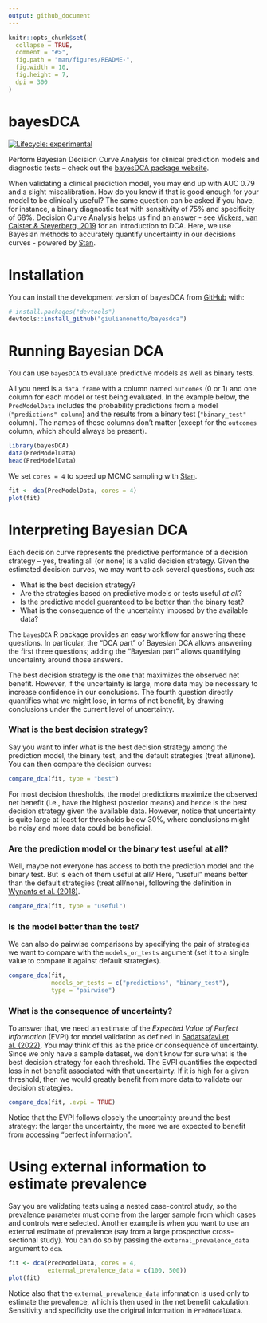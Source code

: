 ```yaml
---
output: github_document
---
```


<!-- README.md is generated from README.Rmd. Please edit that file -->

```r
knitr::opts_chunk$set(
  collapse = TRUE,
  comment = "#>",
  fig.path = "man/figures/README-",
  fig.width = 10,
  fig.height = 7,
  dpi = 300
)
```

# bayesDCA

<!-- badges: start -->
[![Lifecycle: experimental](https://img.shields.io/badge/lifecycle-experimental-orange.svg)](https://lifecycle.r-lib.org/articles/stages.html#experimental)
<!-- badges: end -->

Perform Bayesian Decision Curve Analysis for clinical prediction models and diagnostic tests -- check out the [bayesDCA package website](https://giulianonetto.github.io/bayesdca).

When validating a clinical prediction model, you may end up with AUC 0.79 and a slight miscalibration. How do you know if that is good enough for your model to be clinically useful? The same question can be asked if you have, for instance, a binary diagnostic test with sensitivity of 75% and specificity of 68%. Decision Curve Analysis helps us find an answer - see [Vickers, van Calster & Steyerberg, 2019](https://diagnprognres.biomedcentral.com/articles/10.1186/s41512-019-0064-7) for an introduction to DCA. Here, we use Bayesian methods to accurately quantify uncertainty in our decisions curves - powered by [Stan](https://mc-stan.org/).

# Installation

You can install the development version of bayesDCA from [GitHub](https://github.com/) with:

```r
# install.packages("devtools")
devtools::install_github("giulianonetto/bayesdca")
```

# Running Bayesian DCA

You can use `bayesDCA` to evaluate predictive models as well as binary tests.

All you need is a `data.frame` with a column named `outcomes` (0 or 1) and one column for each model or test being evaluated. In the example below, the `PredModelData` includes the probability predictions from a model (`"predictions" column`) and the results from a binary test (`"binary_test"` column). The names of these columns don't matter (except for the `outcomes` column, which should always be present).

```r
library(bayesDCA)
data(PredModelData)
head(PredModelData)
```

We set `cores = 4` to speed up MCMC sampling with [Stan](https://mc-stan.org/).

```r
fit <- dca(PredModelData, cores = 4)
plot(fit)
```

# Interpreting Bayesian DCA

Each decision curve represents the predictive performance of a decision strategy -- yes, treating all (or none) is a valid decision strategy. Given the estimated decision curves, we may want to ask several questions, such as:

* What is the best decision strategy?
* Are the strategies based on predictive models or tests useful *at all*?
* Is the predictive model guaranteed to be better than the binary test?
* What is the consequence of the uncertainty imposed by the available data?

The `bayesDCA` R package provides an easy workflow for answering these questions. 
In particular, the "DCA part" of Bayesian DCA allows answering the
first three questions; adding the "Bayesian part" allows quantifying uncertainty around those answers. 

The best decision strategy is the one that maximizes the observed net benefit. However, if
the uncertainty is large, more data may be necessary to increase confidence in our conclusions.
The fourth question directly quantifies what we might lose, in terms of net benefit,
by drawing conclusions under the current level of uncertainty.

### What is the best decision strategy?

Say you want to infer what is the best decision strategy among the prediction model, the binary test, and the default strategies (treat all/none). You can then compare the decision curves:

```r
compare_dca(fit, type = "best")
```

For most decision thresholds, the model predictions maximize the observed net benefit (i.e., have the highest posterior means) and hence is the best decision strategy given the available data. 
However, notice that uncertainty is quite large at least for thresholds
below 30%, where conclusions might be noisy and more data could be beneficial.

### Are the prediction model or the binary test useful at all?

Well, maybe not everyone has access to both the prediction model and the binary test. But is each of them useful at all? Here, "useful" means better than the default strategies (treat all/none), following the definition in [Wynants et al. (2018)](https://pubmed.ncbi.nlm.nih.gov/29575170/).

```r
compare_dca(fit, type = "useful")
```

### Is the model better than the test?

We can also do pairwise comparisons by specifying the pair of strategies we want to compare with the `models_or_tests` argument (set it to a single value to compare it against default strategies).

```r
compare_dca(fit, 
            models_or_tests = c("predictions", "binary_test"), 
            type = "pairwise")
```

### What is the consequence of uncertainty?

To answer that, we need an estimate of the *Expected Value of Perfect Information* (EVPI) for model validation as defined in [Sadatsafavi et al. (2022)](https://arxiv.org/abs/2208.03343). You may think of this as the price or consequence of uncertainty. Since we only have a sample dataset, we don't know for sure what is the best decision strategy for each threshold. The EVPI quantifies the expected loss in net benefit associated with that uncertainty. If it is high for a given threshold, then we would greatly benefit from more data to validate our decision strategies.

```r
compare_dca(fit, .evpi = TRUE)
```

Notice that the EVPI follows closely the uncertainty around the best strategy: the larger the uncertainty, the more we are expected to benefit from accessing "perfect information".

# Using external information to estimate prevalence

Say you are validating tests using a nested case-control study, so the prevalence parameter must come from the larger sample from which cases and controls were selected. Another example is when you want to use an external estimate of prevalence (say from a large prospective cross-sectional study). You can do so by passing the `external_prevalence_data` argument to `dca`.

```r
fit <- dca(PredModelData, cores = 4,
           external_prevalence_data = c(100, 500))
plot(fit)
```

Notice also that the `external_prevalence_data` information is used only to estimate the prevalence, which is then used in the net benefit calculation. Sensitivity and specificity use the original information in `PredModelData`.


